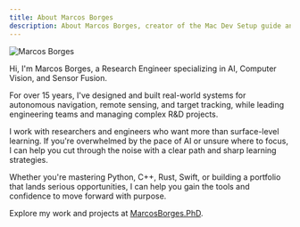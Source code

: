 ```yaml
---
title: About Marcos Borges
description: About Marcos Borges, creator of the Mac Dev Setup guide and CLI tool.
---
```


![Marcos Borges](../../../assets/Marcos-Borges.jpg)

Hi, I'm Marcos Borges, a Research Engineer specializing in AI, Computer Vision, and Sensor Fusion.

For over 15 years, I've designed and built real-world systems for autonomous navigation, remote sensing, and target tracking, while leading engineering teams and managing complex R&D projects.

I work with researchers and engineers who want more than surface-level learning. If you're overwhelmed by the pace of AI or unsure where to focus, I can help you cut through the noise with a clear path and sharp learning strategies.

Whether you're mastering Python, C++, Rust, Swift, or building a portfolio that lands serious opportunities, I can help you gain the tools and confidence to move forward with purpose.

Explore my work and projects at [MarcosBorges.PhD](https://marcosborges.phd).
